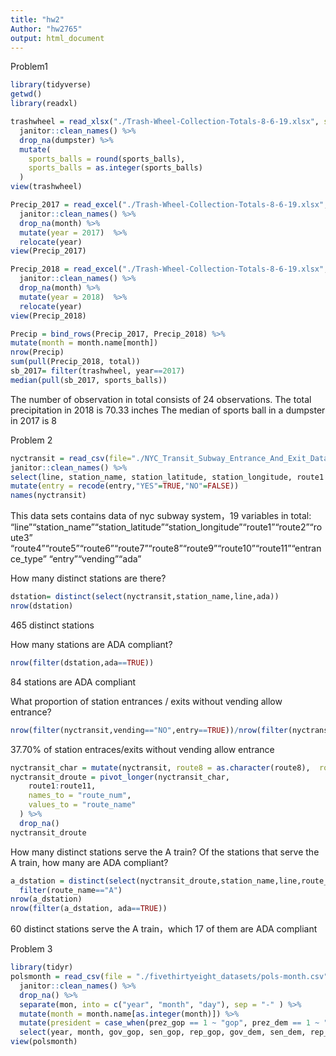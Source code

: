 ```yaml
---
title: "hw2"
Author: "hw2765"
output: html_document
---
```


Problem1

```r
library(tidyverse)
getwd()
library(readxl)
```

```r
trashwheel = read_xlsx("./Trash-Wheel-Collection-Totals-8-6-19.xlsx", sheet = "Mr. Trash Wheel", range = cell_cols("A:N")) %>%
  janitor::clean_names() %>%
  drop_na(dumpster) %>%
  mutate(
    sports_balls = round(sports_balls),
    sports_balls = as.integer(sports_balls)
  )
view(trashwheel)

Precip_2017 = read_excel("./Trash-Wheel-Collection-Totals-8-6-19.xlsx", sheet = "2017 Precipitation", skip = 1, ) %>%
  janitor::clean_names() %>%
  drop_na(month) %>%
  mutate(year = 2017)  %>%
  relocate(year)
view(Precip_2017)

Precip_2018 = read_excel("./Trash-Wheel-Collection-Totals-8-6-19.xlsx", sheet = "2018 Precipitation", skip = 1, ) %>%
  janitor::clean_names() %>%
  drop_na(month) %>%
  mutate(year = 2018)  %>%
  relocate(year)
view(Precip_2018)

Precip = bind_rows(Precip_2017, Precip_2018) %>%
mutate(month = month.name[month])
nrow(Precip)
sum(pull(Precip_2018, total))
sb_2017= filter(trashwheel, year==2017)
median(pull(sb_2017, sports_balls))
```
The number of observation in total consists of 24 observations.
The total precipitation in 2018 is 70.33 inches
The median of sports ball in a dumpster in 2017 is 8

Problem 2

```r
nyctransit = read_csv(file="./NYC_Transit_Subway_Entrance_And_Exit_Data.csv") %>%
janitor::clean_names() %>%
select(line, station_name, station_latitude, station_longitude, route1:route11, entrance_type, entry, vending, ada) %>%
mutate(entry = recode(entry,"YES"=TRUE,"NO"=FALSE))
names(nyctransit)
```
This data sets contains data of nyc subway system，19 variables in total:
"line""station_name""station_latitude""station_longitude""route1""route2""route3"         "route4""route5""route6""route7""route8""route9""route10""route11""entrance_type"   "entry""vending""ada"  

How many distinct stations are there? 

```r
dstation= distinct(select(nyctransit,station_name,line,ada))
nrow(dstation)
```
465 distinct stations

How many stations are ADA compliant?

```r
nrow(filter(dstation,ada==TRUE))
```
84 stations are ADA compliant

What proportion of station entrances / exits without vending allow entrance?

```r
nrow(filter(nyctransit,vending=="NO",entry==TRUE))/nrow(filter(nyctransit,vending=="NO"))
```
37.70% of station entraces/exits without vending allow entrance

```r
nyctransit_char = mutate(nyctransit, route8 = as.character(route8),  route9 = as.character(route9), route10 = as.character(route10), route11 = as.character(route11))
nyctransit_droute = pivot_longer(nyctransit_char,
    route1:route11,
    names_to = "route_num",
    values_to = "route_name"
  ) %>%
  drop_na()
nyctransit_droute
```
How many distinct stations serve the A train? Of the stations that serve the A train, how many are ADA compliant?

```r
a_dstation = distinct(select(nyctransit_droute,station_name,line,route_name,ada)) %>%
  filter(route_name=="A")
nrow(a_dstation)
nrow(filter(a_dstation, ada==TRUE))
```
60 distinct stations serve the A train，which 17 of them are ADA compliant


Problem 3

```r
library(tidyr)
polsmonth = read_csv(file = "./fivethirtyeight_datasets/pols-month.csv") %>%
  janitor::clean_names() %>%
  drop_na() %>%
  separate(mon, into = c("year", "month", "day"), sep = "-" ) %>%
  mutate(month = month.name[as.integer(month)]) %>%
  mutate(president = case_when(prez_gop == 1 ~ "gop", prez_dem == 1 ~ "dem")) %>%
  select(year, month, gov_gop, sen_gop, rep_gop, gov_dem, sen_dem, rep_dem, president)
view(polsmonth)
```

